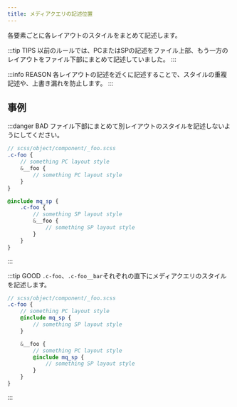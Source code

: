 ```yaml
---
title: メディアクエリの記述位置
---
```


各要素ごとに各レイアウトのスタイルをまとめて記述します。

:::tip TIPS
以前のルールでは、PCまたはSPの記述をファイル上部、もう一方のレイアウトをファイル下部にまとめて記述していました。
:::

:::info REASON
各レイアウトの記述を近くに記述することで、スタイルの重複記述や、上書き漏れを防止します。
:::


## 事例

:::danger BAD
ファイル下部にまとめて別レイアウトのスタイルを記述しないようにしてください。

```scss
// scss/object/component/_foo.scss
.c-foo {
    // something PC layout style
    &__foo {
        // something PC layout style
    }
}

@include mq_sp {
    .c-foo {
        // something SP layout style
        &__foo {
            // something SP layout style
        }
    }
}
```
:::

:::tip GOOD
`.c-foo`、`.c-foo__bar`それぞれの直下にメディアクエリのスタイルを記述します。

```scss
// scss/object/component/_foo.scss
.c-foo {
    // something PC layout style
    @include mq_sp {
        // something SP layout style
    }

    &__foo {
        // something PC layout style
        @include mq_sp {
            // something SP layout style
        }
    }
}
```
:::
